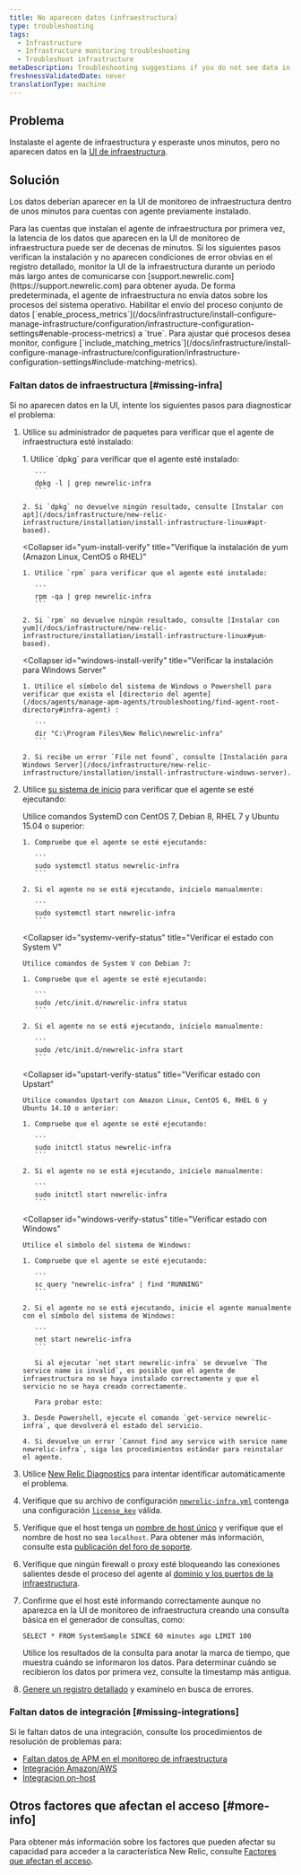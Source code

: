 ```yaml
---
title: No aparecen datos (infraestructura)
type: troubleshooting
tags:
  - Infrastructure
  - Infrastructure monitoring troubleshooting
  - Troubleshoot infrastructure
metaDescription: Troubleshooting suggestions if you do not see data in the New Relic infrastructure UI.
freshnessValidatedDate: never
translationType: machine
---
```


## Problema

Instalaste el agente de infraestructura y esperaste unos minutos, pero no aparecen datos en la [UI de infraestructura](/docs/infrastructure/infrastructure-ui-pages/infra-ui-overview).

## Solución

Los datos deberían aparecer en la UI de monitoreo de infraestructura dentro de unos minutos para cuentas con agente previamente instalado.

<Callout variant="important">
  Para las cuentas que instalan el agente de infraestructura por primera vez, la latencia de los datos que aparecen en la UI de monitoreo de infraestructura puede ser de decenas de minutos. Si los siguientes pasos verifican la instalación y no aparecen condiciones de error obvias en el registro detallado, monitor la UI de la infraestructura durante un período más largo antes de comunicarse con [support.newrelic.com](https://support.newrelic.com) para obtener ayuda.
</Callout>

<Callout variant="important">
  De forma predeterminada, el agente de infraestructura no envía datos sobre los procesos del sistema operativo. Habilitar el envío del proceso conjunto de datos [`enable_process_metrics`](/docs/infrastructure/install-configure-manage-infrastructure/configuration/infrastructure-configuration-settings#enable-process-metrics) a `true`. Para ajustar qué procesos desea monitor, configure [`include_matching_metrics`](/docs/infrastructure/install-configure-manage-infrastructure/configuration/infrastructure-configuration-settings#include-matching-metrics).
</Callout>

### Faltan datos de infraestructura [#missing-infra]

Si no aparecen datos en la UI, intente los siguientes pasos para diagnosticar el problema:

1. Utilice su administrador de paquetes para verificar que el agente de infraestructura esté instalado:

   <CollapserGroup>
     <Collapser
       id="apt-install-verify"
       title="Verificar la instalación de apt (Debian o Ubuntu)"
     >
       1. Utilice `dpkg` para verificar que el agente esté instalado:

          ```
          dpkg -l | grep newrelic-infra
          ```

       2. Si `dpkg` no devuelve ningún resultado, consulte [Instalar con apt](/docs/infrastructure/new-relic-infrastructure/installation/install-infrastructure-linux#apt-based).
     </Collapser>

     <Collapser
       id="yum-install-verify"
       title="Verifique la instalación de yum (Amazon Linux, CentOS o RHEL)"
     >
       1. Utilice `rpm` para verificar que el agente esté instalado:

          ```
          rpm -qa | grep newrelic-infra
          ```

       2. Si `rpm` no devuelve ningún resultado, consulte [Instalar con yum](/docs/infrastructure/new-relic-infrastructure/installation/install-infrastructure-linux#yum-based).
     </Collapser>

     <Collapser
       id="windows-install-verify"
       title="Verificar la instalación para Windows Server"
     >
       1. Utilice el símbolo del sistema de Windows o Powershell para verificar que exista el [directorio del agente](/docs/agents/manage-apm-agents/troubleshooting/find-agent-root-directory#infra-agent) :

          ```
          dir "C:\Program Files\New Relic\newrelic-infra"
          ```

       2. Si recibe un error `File not found`, consulte [Instalación para Windows Server](/docs/infrastructure/new-relic-infrastructure/installation/install-infrastructure-windows-server).
     </Collapser>
   </CollapserGroup>

2. Utilice [su sistema de inicio](/docs/infrastructure/new-relic-infrastructure/configuration/start-stop-restart-check-infrastructure-agent-status#init-system) para verificar que el agente se esté ejecutando:

   <CollapserGroup>
     <Collapser
       id="systemd-verify-status"
       title="Verificar estado con SystemD"
     >
       Utilice comandos SystemD con CentOS 7, Debian 8, RHEL 7 y Ubuntu 15.04 o superior:

       1. Compruebe que el agente se esté ejecutando:

          ```
          sudo systemctl status newrelic-infra
          ```

       2. Si el agente no se está ejecutando, inícielo manualmente:

          ```
          sudo systemctl start newrelic-infra
          ```
     </Collapser>

     <Collapser
       id="systemv-verify-status"
       title="Verificar el estado con System V"
     >
       Utilice comandos de System V con Debian 7:

       1. Compruebe que el agente se esté ejecutando:

          ```
          sudo /etc/init.d/newrelic-infra status
          ```

       2. Si el agente no se está ejecutando, inícielo manualmente:

          ```
          sudo /etc/init.d/newrelic-infra start
          ```
     </Collapser>

     <Collapser
       id="upstart-verify-status"
       title="Verificar estado con Upstart"
     >
       Utilice comandos Upstart con Amazon Linux, CentOS 6, RHEL 6 y Ubuntu 14.10 o anterior:

       1. Compruebe que el agente se esté ejecutando:

          ```
          sudo initctl status newrelic-infra
          ```

       2. Si el agente no se está ejecutando, inícielo manualmente:

          ```
          sudo initctl start newrelic-infra
          ```
     </Collapser>

     <Collapser
       id="windows-verify-status"
       title="Verificar estado con Windows"
     >
       Utilice el símbolo del sistema de Windows:

       1. Compruebe que el agente se esté ejecutando:

          ```
          sc query "newrelic-infra" | find "RUNNING"
          ```

       2. Si el agente no se está ejecutando, inicie el agente manualmente con el símbolo del sistema de Windows:

          ```
          net start newrelic-infra
          ```

          Si al ejecutar `net start newrelic-infra` se devuelve `The service name is invalid`, es posible que el agente de infraestructura no se haya instalado correctamente y que el servicio no se haya creado correctamente.

          Para probar esto:

       3. Desde Powershell, ejecute el comando `get-service newrelic-infra`, que devolverá el estado del servicio.

       4. Si devuelve un error `Cannot find any service with service name newrelic-infra`, siga los procedimientos estándar para reinstalar el agente.
     </Collapser>
   </CollapserGroup>

3. Utilice [New Relic Diagnostics](/docs/agents/manage-apm-agents/troubleshooting/new-relic-diagnostics) para intentar identificar automáticamente el problema.

4. Verifique que su archivo de configuración [`newrelic-infra.yml`](/docs/infrastructure/new-relic-infrastructure/configuration/configure-infrastructure-agent#config-file) contenga una configuración [`license_key`](/docs/infrastructure/new-relic-infrastructure/configuration/configure-infrastructure-agent#conf-license_key) válida.

5. Verifique que el host tenga un [nombre de host único](/docs/infrastructure/new-relic-infrastructure/getting-started/compatibility-requirements-new-relic-infrastructure#hostname) y verifique que el nombre de host no sea `localhost`. Para obtener más información, consulte esta [publicación del foro de soporte](https://discuss.newrelic.com/t/relic-solution-a-common-reason-for-a-host-failing-to-show-up-in-the-infrastructure-dashboard/53031).

6. Verifique que ningún firewall o proxy esté bloqueando las conexiones salientes desde el proceso del agente al [dominio y los puertos de la infraestructura](/docs/apm/new-relic-apm/getting-started/networks#infrastructure).

7. Confirme que el host esté informando correctamente aunque no aparezca en la UI de monitoreo de infraestructura creando una consulta básica en el generador de consultas, como:

   ```
   SELECT * FROM SystemSample SINCE 60 minutes ago LIMIT 100
   ```

   Utilice los resultados de la consulta para anotar la marca de tiempo, que muestra cuándo se informaron los datos. Para determinar cuándo se recibieron los datos por primera vez, consulte la timestamp más antigua.

8. [Genere un registro detallado](/docs/infrastructure/new-relic-infrastructure/troubleshooting/generating-logs-troubleshooting-infrastructure) y examínelo en busca de errores.

### Faltan datos de integración [#missing-integrations]

Si le faltan datos de una integración, consulte los procedimientos de resolución de problemas para:

* [Faltan datos de APM en el monitoreo de infraestructura](/docs/infrastructure/new-relic-infrastructure/troubleshooting/apm-data-missing-infrastructure)
* [Integración Amazon/AWS](/docs/infrastructure/amazon-integrations/troubleshooting/no-data-appears-amazonaws-integrations)
* [Integracion on-host](/docs/infrastructure/on-host-integrations/troubleshooting/not-seeing-host-integration-data)

## Otros factores que afectan el acceso [#more-info]

Para obtener más información sobre los factores que pueden afectar su capacidad para acceder a la característica New Relic, consulte [Factores que afectan el acceso](/docs/accounts/accounts-billing/general-account-settings/factors-affecting-access-features-data).
